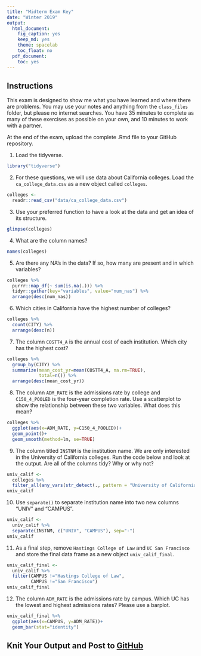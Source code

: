 ```yaml
---
title: "Midterm Exam Key"
date: "Winter 2019"
output:
  html_document:
    fig_caption: yes
    keep_md: yes
    theme: spacelab
    toc_float: no
  pdf_document:
    toc: yes
---
```


## Instructions
This exam is designed to show me what you have learned and where there are problems. You may use your notes and anything from the `class_files` folder, but please no internet searches. You have 35 minutes to complete as many of these exercises as possible on your own, and 10 minutes to work with a partner.  

At the end of the exam, upload the complete .Rmd file to your GitHub repository.  

1. Load the tidyverse.
```r
library("tidyverse")
```

2. For these questions, we will use data about California colleges. Load the `ca_college_data.csv` as a new object called `colleges`.
```r
colleges <- 
  readr::read_csv("data/ca_college_data.csv")
```

3. Use your preferred function to have a look at the data and get an idea of its structure.
```r
glimpse(colleges)
```

4. What are the column names?
```r
names(colleges)
```

5. Are there any NA's in the data? If so, how many are present and in which variables?
```r
colleges %>% 
  purrr::map_df(~ sum(is.na(.))) %>% 
  tidyr::gather(key="variables", value="num_nas") %>% 
  arrange(desc(num_nas))
```

6. Which cities in California have the highest number of colleges?
```r
colleges %>% 
  count(CITY) %>% 
  arrange(desc(n))
```

7. The column `COSTT4_A` is the annual cost of each institution. Which city has the highest cost?
```r
colleges %>% 
  group_by(CITY) %>% 
  summarize(mean_cost_yr=mean(COSTT4_A, na.rm=TRUE),
            total=n()) %>% 
  arrange(desc(mean_cost_yr))
```

8. The column `ADM_RATE` is the admissions rate by college and `C150_4_POOLED` is the four-year completion rate. Use a scatterplot to show the relationship between these two variables. What does this mean?
```r
colleges %>% 
  ggplot(aes(x=ADM_RATE, y=C150_4_POOLED))+
  geom_point()+
  geom_smooth(method=lm, se=TRUE)
```

9. The column titled `INSTNM` is the institution name. We are only interested in the University of California colleges. Run the code below and look at the output. Are all of the columns tidy? Why or why not?
```r
univ_calif <- 
  colleges %>% 
  filter_all(any_vars(str_detect(., pattern = "University of California")))
univ_calif
```

10. Use `separate()` to separate institution name into two new columns "UNIV" and "CAMPUS".
```r
univ_calif <- 
  univ_calif %>% 
  separate(INSTNM, c("UNIV", "CAMPUS"), sep="-")
univ_calif
```

11. As a final step, remove `Hastings College of Law` and `UC San Francisco` and store the final data frame as a new object `univ_calif_final`.
```r
univ_calif_final <- 
  univ_calif %>% 
  filter(CAMPUS !="Hastings College of Law",
         CAMPUS !="San Francisco")
univ_calif_final
```

12. The column `ADM_RATE` is the admissions rate by campus. Which UC has the lowest and highest admissions rates? Please use a barplot.
```r
univ_calif_final %>% 
  ggplot(aes(x=CAMPUS, y=ADM_RATE))+
  geom_bar(stat="identity")
```

## Knit Your Output and Post to [GitHub](https://github.com/FRS417-DataScienceBiologists)